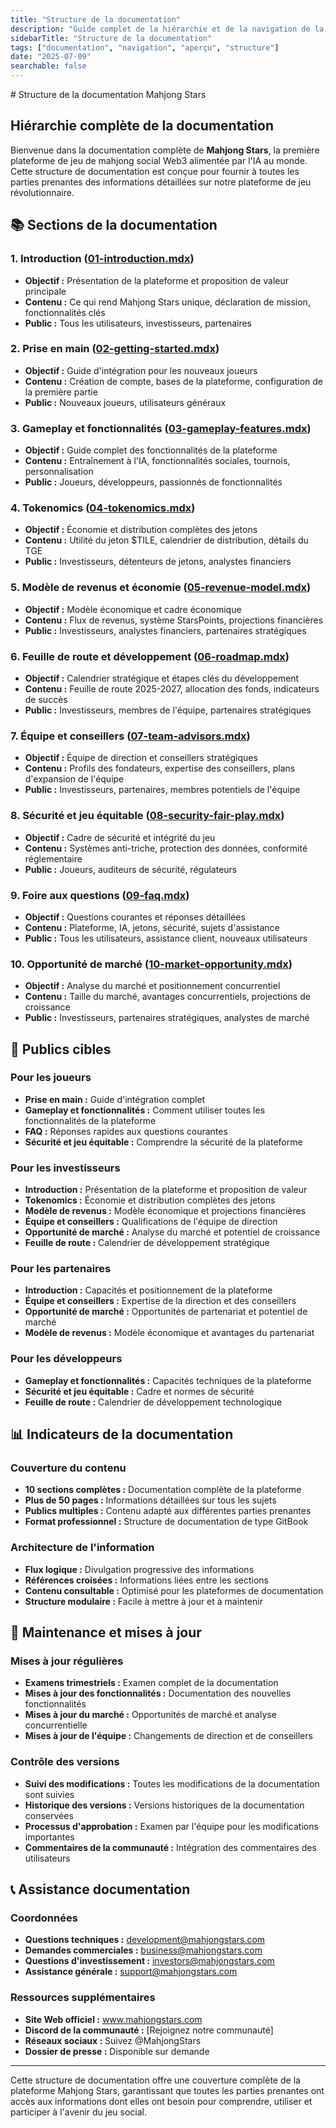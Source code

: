 ```yaml
---
title: "Structure de la documentation"
description: "Guide complet de la hiérarchie et de la navigation de la documentation pour la plateforme Mahjong Stars"
sidebarTitle: "Structure de la documentation"
tags: ["documentation", "navigation", "aperçu", "structure"]
date: "2025-07-09"
searchable: false
---
```

<div data-pagefind-ignore>
# Structure de la documentation Mahjong Stars

## Hiérarchie complète de la documentation

Bienvenue dans la documentation complète de **Mahjong Stars**, la première plateforme de jeu de mahjong social Web3 alimentée par l'IA au monde. Cette structure de documentation est conçue pour fournir à toutes les parties prenantes des informations détaillées sur notre plateforme de jeu révolutionnaire.

## 📚 Sections de la documentation

### 1. Introduction ([01-introduction.mdx](./01-introduction.mdx))
- **Objectif :** Présentation de la plateforme et proposition de valeur principale
- **Contenu :** Ce qui rend Mahjong Stars unique, déclaration de mission, fonctionnalités clés
- **Public :** Tous les utilisateurs, investisseurs, partenaires

### 2. Prise en main ([02-getting-started.mdx](./02-getting-started.mdx))
- **Objectif :** Guide d'intégration pour les nouveaux joueurs
- **Contenu :** Création de compte, bases de la plateforme, configuration de la première partie
- **Public :** Nouveaux joueurs, utilisateurs généraux

### 3. Gameplay et fonctionnalités ([03-gameplay-features.mdx](./03-gameplay-features.mdx))
- **Objectif :** Guide complet des fonctionnalités de la plateforme
- **Contenu :** Entraînement à l'IA, fonctionnalités sociales, tournois, personnalisation
- **Public :** Joueurs, développeurs, passionnés de fonctionnalités

### 4. Tokenomics ([04-tokenomics.mdx](./04-tokenomics.mdx))
- **Objectif :** Économie et distribution complètes des jetons
- **Contenu :** Utilité du jeton $TILE, calendrier de distribution, détails du TGE
- **Public :** Investisseurs, détenteurs de jetons, analystes financiers

### 5. Modèle de revenus et économie ([05-revenue-model.mdx](./05-revenue-model.mdx))
- **Objectif :** Modèle économique et cadre économique
- **Contenu :** Flux de revenus, système StarsPoints, projections financières
- **Public :** Investisseurs, analystes financiers, partenaires stratégiques

### 6. Feuille de route et développement ([06-roadmap.mdx](./06-roadmap.mdx))
- **Objectif :** Calendrier stratégique et étapes clés du développement
- **Contenu :** Feuille de route 2025-2027, allocation des fonds, indicateurs de succès
- **Public :** Investisseurs, membres de l'équipe, partenaires stratégiques

### 7. Équipe et conseillers ([07-team-advisors.mdx](./07-team-advisors.mdx))
- **Objectif :** Équipe de direction et conseillers stratégiques
- **Contenu :** Profils des fondateurs, expertise des conseillers, plans d'expansion de l'équipe
- **Public :** Investisseurs, partenaires, membres potentiels de l'équipe

### 8. Sécurité et jeu équitable ([08-security-fair-play.mdx](./08-security-fair-play.mdx))
- **Objectif :** Cadre de sécurité et intégrité du jeu
- **Contenu :** Systèmes anti-triche, protection des données, conformité réglementaire
- **Public :** Joueurs, auditeurs de sécurité, régulateurs

### 9. Foire aux questions ([09-faq.mdx](./09-faq.mdx))
- **Objectif :** Questions courantes et réponses détaillées
- **Contenu :** Plateforme, IA, jetons, sécurité, sujets d'assistance
- **Public :** Tous les utilisateurs, assistance client, nouveaux utilisateurs

### 10. Opportunité de marché ([10-market-opportunity.mdx](./10-market-opportunity.mdx))
- **Objectif :** Analyse du marché et positionnement concurrentiel
- **Contenu :** Taille du marché, avantages concurrentiels, projections de croissance
- **Public :** Investisseurs, partenaires stratégiques, analystes de marché

## 🎯 Publics cibles

### Pour les joueurs
- **Prise en main :** Guide d'intégration complet
- **Gameplay et fonctionnalités :** Comment utiliser toutes les fonctionnalités de la plateforme
- **FAQ :** Réponses rapides aux questions courantes
- **Sécurité et jeu équitable :** Comprendre la sécurité de la plateforme

### Pour les investisseurs
- **Introduction :** Présentation de la plateforme et proposition de valeur
- **Tokenomics :** Économie et distribution complètes des jetons
- **Modèle de revenus :** Modèle économique et projections financières
- **Équipe et conseillers :** Qualifications de l'équipe de direction
- **Opportunité de marché :** Analyse du marché et potentiel de croissance
- **Feuille de route :** Calendrier de développement stratégique

### Pour les partenaires
- **Introduction :** Capacités et positionnement de la plateforme
- **Équipe et conseillers :** Expertise de la direction et des conseillers
- **Opportunité de marché :** Opportunités de partenariat et potentiel de marché
- **Modèle de revenus :** Modèle économique et avantages du partenariat

### Pour les développeurs
- **Gameplay et fonctionnalités :** Capacités techniques de la plateforme
- **Sécurité et jeu équitable :** Cadre et normes de sécurité
- **Feuille de route :** Calendrier de développement technologique

## 📊 Indicateurs de la documentation

### Couverture du contenu
- **10 sections complètes :** Documentation complète de la plateforme
- **Plus de 50 pages :** Informations détaillées sur tous les sujets
- **Publics multiples :** Contenu adapté aux différentes parties prenantes
- **Format professionnel :** Structure de documentation de type GitBook

### Architecture de l'information
- **Flux logique :** Divulgation progressive des informations
- **Références croisées :** Informations liées entre les sections
- **Contenu consultable :** Optimisé pour les plateformes de documentation
- **Structure modulaire :** Facile à mettre à jour et à maintenir

## 🔄 Maintenance et mises à jour

### Mises à jour régulières
- **Examens trimestriels :** Examen complet de la documentation
- **Mises à jour des fonctionnalités :** Documentation des nouvelles fonctionnalités
- **Mises à jour du marché :** Opportunités de marché et analyse concurrentielle
- **Mises à jour de l'équipe :** Changements de direction et de conseillers

### Contrôle des versions
- **Suivi des modifications :** Toutes les modifications de la documentation sont suivies
- **Historique des versions :** Versions historiques de la documentation conservées
- **Processus d'approbation :** Examen par l'équipe pour les modifications importantes
- **Commentaires de la communauté :** Intégration des commentaires des utilisateurs

## 📞 Assistance documentation

### Coordonnées
- **Questions techniques :** development@mahjongstars.com
- **Demandes commerciales :** business@mahjongstars.com
- **Questions d'investissement :** investors@mahjongstars.com
- **Assistance générale :** support@mahjongstars.com

### Ressources supplémentaires
- **Site Web officiel :** www.mahjongstars.com
- **Discord de la communauté :** [Rejoignez notre communauté]
- **Réseaux sociaux :** Suivez @MahjongStars
- **Dossier de presse :** Disponible sur demande

---

Cette structure de documentation offre une couverture complète de la plateforme Mahjong Stars, garantissant que toutes les parties prenantes ont accès aux informations dont elles ont besoin pour comprendre, utiliser et participer à l'avenir du jeu social.
</div>
